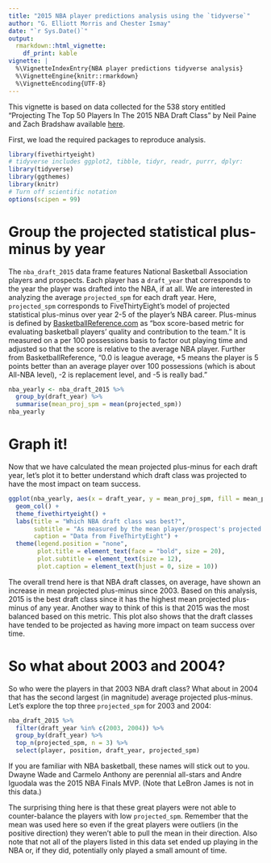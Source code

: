```yaml
---
title: "2015 NBA player predictions analysis using the `tidyverse`"
author: "G. Elliott Morris and Chester Ismay"
date: "`r Sys.Date()`"
output: 
  rmarkdown::html_vignette:
    df_print: kable
vignette: |
  %\VignetteIndexEntry{NBA player predictions tidyverse analysis}
  %\VignetteEngine{knitr::rmarkdown}
  %\VignetteEncoding{UTF-8}
---
```


This vignette is based on data collected for the 538 story entitled "Projecting The Top 50 Players In The 2015 NBA Draft Class" by Neil Paine and Zach Bradshaw available [here](http://fivethirtyeight.com/features/projecting-the-top-50-players-in-the-2015-nba-draft-class/).

First, we load the required packages to reproduce analysis.  

```r
library(fivethirtyeight)
# tidyverse includes ggplot2, tibble, tidyr, readr, purrr, dplyr:
library(tidyverse)
library(ggthemes)
library(knitr)
# Turn off scientific notation
options(scipen = 99)
```

# Group the projected statistical plus-minus by year

The `nba_draft_2015` data frame features National Basketball Association players and prospects.  Each player has a `draft_year` that corresponds to the year the player was drafted into the NBA, if at all.  We are interested in analyzing the average `projected_spm` for each draft year.  Here, `projected_spm` corresponds to FiveThirtyEight's model of projected statistical plus-minus over year 2-5 of the player's NBA career.  Plus-minus is defined by [ BasketballReference.com](http://www.basketball-reference.com/about/bpm.html) as "box score-based metric for evaluating basketball players' quality and contribution to the team."  It is measured on a per 100 possessions basis to factor out playing time and adjusted so that the score is relative to the average NBA player.  Further from BasketballReference, "0.0 is league average, +5 means the player is 5 points better than an average player over 100 possessions (which is about All-NBA level), -2 is replacement level, and -5 is really bad."  

```r
nba_yearly <- nba_draft_2015 %>% 
  group_by(draft_year) %>% 
  summarise(mean_proj_spm = mean(projected_spm))
nba_yearly
```

# Graph it!

Now that we have calculated the mean projected plus-minus for each draft year, let's plot it to better understand which draft class was projected to have the most impact on team success.

```r
ggplot(nba_yearly, aes(x = draft_year, y = mean_proj_spm, fill = mean_proj_spm)) +
  geom_col() + 
  theme_fivethirtyeight() +
  labs(title = "Which NBA draft class was best?",
       subtitle = "As measured by the mean player/prospect's projected plus-minus",
       caption = "Data from FiveThirtyEight") +
  theme(legend.position = "none",
        plot.title = element_text(face = "bold", size = 20),
        plot.subtitle = element_text(size = 12),
        plot.caption = element_text(hjust = 0, size = 10))
```

The overall trend here is that NBA draft classes, on average, have shown an increase in mean projected plus-minus since 2003.  Based on this analysis, 2015 is the best draft class since it has the highest mean projected plus-minus of any year.  Another way to think of this is that 2015 was the most balanced based on this metric.  This plot also shows that the draft classes have tended to be projected as having more impact on team success over time.

# So what about 2003 and 2004?

So who were the players in that 2003 NBA draft class?  What about in 2004 that has the second largest (in magnitude) average projected plus-minus. Let's explore the top three `projected_spm` for 2003 and 2004:

```r
nba_draft_2015 %>% 
  filter(draft_year %in% c(2003, 2004)) %>% 
  group_by(draft_year) %>% 
  top_n(projected_spm, n = 3) %>% 
  select(player, position, draft_year, projected_spm)
```

If you are familiar with NBA basketball, these names will stick out to you.  Dwayne Wade and Carmelo Anthony are perennial all-stars and Andre Iguodala was the 2015 NBA Finals MVP. (Note that LeBron James is not in this data.)

The surprising thing here is that these great players were not able to counter-balance the players with low `projected_spm`.  Remember that the mean was used here so even if the great players were outliers (in the positive direction) they weren't able to pull the mean in their direction.  Also note that not all of the players listed in this data set ended up playing in the NBA or, if they did, potentially only played a small amount of time.
